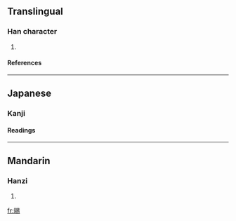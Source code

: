 ==Translingual==
===Han character===
{{Han char|rn=72|rad=日|as=08|sn=12|four=6602<sub>7</sub>|canj=日日心竹 (AAPH)}}
# [[]]
====References====
{{Han ref|kx=0497.140|dkj=14009|dj=0863.220|hdz=21518.110|uh=6679|ud=26233|bh=D9A6|bd=55718}}

----
==Japanese==
===Kanji===
{{ja-kanji|rs=日08|grade=9}}

====Readings====
{{ja-readings|on=[[えき]] (eki), [[せく]] (seku), [[せき]] (seki), [[しゃく]] (shaku)
|kun=[[かげる]] (kageru)
}}

----
==Mandarin==
===Hanzi===
{{cmn-hanzi|pin=[[yì]] ([[yi4]]), [[zhī]] ([[zhi1]])|wg=i<sup>4</sup>, chih<sup>1</sup>}}
# {{defn|Mandarin}}

[[fr:晹]]